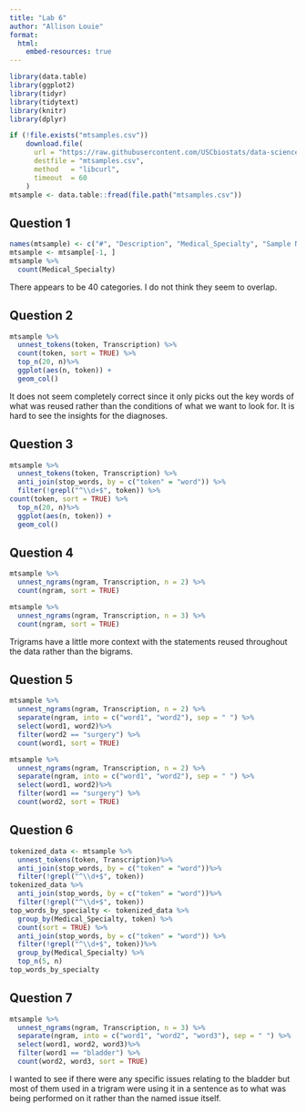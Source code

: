 ```yaml
---
title: "Lab 6"
author: "Allison Louie"
format:
  html:
    embed-resources: true
---
```

```r
library(data.table)
library(ggplot2)
library(tidyr)
library(tidytext)
library(knitr)
library(dplyr)

if (!file.exists("mtsamples.csv"))
    download.file(
      url = "https://raw.githubusercontent.com/USCbiostats/data-science-data/master/00_mtsamples/mtsamples.csv",
      destfile = "mtsamples.csv",
      method   = "libcurl",
      timeout  = 60
    )
mtsample <- data.table::fread(file.path("mtsamples.csv"))
```

## Question 1

```r
names(mtsample) <- c("#", "Description", "Medical_Specialty", "Sample Name", "Transcription", "Keywords")
mtsample <- mtsample[-1, ]
mtsample %>%
  count(Medical_Specialty)
```
There appears to be 40 categories.  I do not think they seem to overlap.

## Question 2
```r
mtsample %>%
  unnest_tokens(token, Transcription) %>%
  count(token, sort = TRUE) %>%
  top_n(20, n)%>%
  ggplot(aes(n, token)) +
  geom_col()
```
It does not seem completely correct since it only picks out the key words of what was reused rather than the conditions of what we want to look for.  It is hard to see the insights for the diagnoses.

## Question 3
```r
mtsample %>%
  unnest_tokens(token, Transcription) %>%
  anti_join(stop_words, by = c("token" = "word")) %>%
  filter(!grepl("^\\d+$", token)) %>%
count(token, sort = TRUE) %>%
  top_n(20, n)%>%
  ggplot(aes(n, token)) +
  geom_col()
```

## Question 4
```r
mtsample %>%
  unnest_ngrams(ngram, Transcription, n = 2) %>%
  count(ngram, sort = TRUE)
```
``` r
mtsample %>%
  unnest_ngrams(ngram, Transcription, n = 3) %>%
  count(ngram, sort = TRUE)
```
Trigrams have a little more context with the statements reused throughout the data rather than the bigrams.

## Question 5
```r
mtsample %>%
  unnest_ngrams(ngram, Transcription, n = 2) %>%
  separate(ngram, into = c("word1", "word2"), sep = " ") %>%
  select(word1, word2)%>%
  filter(word2 == "surgery") %>%
  count(word1, sort = TRUE)
```

```r
mtsample %>%
  unnest_ngrams(ngram, Transcription, n = 2) %>%
  separate(ngram, into = c("word1", "word2"), sep = " ") %>%
  select(word1, word2)%>%
  filter(word1 == "surgery") %>%
  count(word2, sort = TRUE)
```

## Question 6
```r
tokenized_data <- mtsample %>%
  unnest_tokens(token, Transcription)%>%
  anti_join(stop_words, by = c("token" = "word"))%>%
  filter(!grepl("^\\d+$", token))
tokenized_data %>%
  anti_join(stop_words, by = c("token" = "word"))%>%
  filter(!grepl("^\\d+$", token))
top_words_by_specialty <- tokenized_data %>%
  group_by(Medical_Specialty, token) %>%
  count(sort = TRUE) %>%
  anti_join(stop_words, by = c("token" = "word")) %>%
  filter(!grepl("^\\d+$", token))%>%
  group_by(Medical_Specialty) %>%
  top_n(5, n)
top_words_by_specialty
```

## Question 7
```r
mtsample %>%
  unnest_ngrams(ngram, Transcription, n = 3) %>%
  separate(ngram, into = c("word1", "word2", "word3"), sep = " ") %>%
  select(word1, word2, word3)%>%
  filter(word1 == "bladder") %>%
  count(word2, word3, sort = TRUE)
```
I wanted to see if there were any specific issues relating to the bladder but most of them used in a trigram were using it in a sentence as to what was being performed on it rather than the named issue itself.